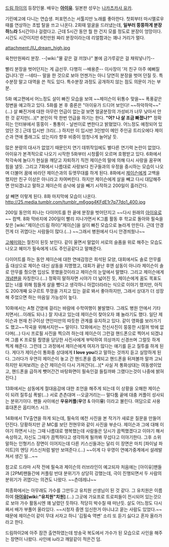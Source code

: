 [[드림 하이]]의 등장인물. 배우는 '''[[아이유]]'''. 일본판 성우는 [[나카츠카사 유카]].

기린예고에 다니는 연습생. 퍼포먼스는 서툴지만 노래를 좋아한다. 첫회부터 마시멜로우 때를 연상하는 초밥 탈을 쓰고 나온다. 2회때 얼굴을 드러냈는데, '''일부러 뚱뚱하게 분장하느라''' 5시간이나 걸렸다고. 근데 5시간 동안 뭘 한 건지 모를 정도로 분장이 엉망이다. 시간도 시간이지만 6천만원 짜리 분장이라는데 리얼함과는 꽤나 거리가 멀다.

attachment:/IU_dream_high.jpg

육천만원짜리 분장. --[wiki:"물 같은 걸 끼얹나" 볼에 금가루같은 걸 채워넣나?]--

빨리 분장을 벗어던지는 게 급선무. 다행히 --배용준-- 이사장이 '저 친구 아주 예뻐질 겁니다.'란 --네타-- 말을 한 것으로 보아 언젠가는 아니 당연히 분장을 벗어 던질 듯. 특수분장 말고 대역을 쓴 적도 있다. 특수분장 과정도 공개하지 않는 점도 의문이 가는 부분.
 
5화 예고편에서 어느정도 살이 빠진 모습을 보여 ~~제이슨이 뒤통수 맞을~~ 폭풍같은 정변을 예고하고 있다. 5화를 본 후 중론은 "아이유가 드디어 보인다! ~~하악하악~~"(…) 살 빠진거에 대한 아무런 언급이 없는걸 보면 얼굴분장의 가성비가 너무 낮아서 안한 것 같지만(…)[* 본인이 딱 한번 언급을 하기는 한다. '''"어? 나 살 조금 빠졌나?"''' 정확히는 인터뷰에서 뚱뚱이 - 통통이 - 날씬이로 변한다고 밝혔었다. 어느정도 예정되어 있었던 것.] 근데 입시반 크리(…) 하지만 이 입시반 3인방이 메인 주인공 트리오에다 제이슨과 연애 플래그도 섰는지라 향후 비중이 엄청나게 늘어날 듯.

많은 분량의 대사가 없었기 때문인지 연기 데뷔작임에도 별다른 연기력 논란이 없었다. 아이유가 본격적으로 나오기 시작한 5화부터 시청률이 오르며 호평받고 있다. 6화에서 착각속에 놀다가 현실을 깨닫고 자퇴하기 직전 제이슨의 말에 의해 다시 사랑을 꿈꾸며 힘을 낼듯. 그리고 7화에서 나름대로 사랑보다 친구들과의 우정을 중시하는 모습이 나오며 더불어 꿈에 바라던 제이슨과의 듀엣무대를 하게 된다. 8화에서 [[제이슨]]에게 고백을 했지만 친구 이상은 아니라고 차여버린다. 하지만 제이슨에게 살을 빼고 다시 대답해주면 안되겠냐고 말하고 제이슨의 승낙에 살을 빼기 시작하고 200일이 흘러간다.

살 빼면 이렇게 된다. 8화 마지막에 모습이 나온다.
http://25.media.tumblr.com/tumblr_m6gqg4KFdE1r7q77do1_400.jpg

200일 동안의 피나는 다이어트를 한 끝에 분장을 벗어던지고 ~~다시 원래의 [[아이유]]로~~ 컴백. 8화 막바지에 200일이 빨리 지나가면서 K그룹 활동 후 학교로 돌아와 필숙을 찾은 [wiki:"제이슨(드림 하이)"제이슨]을 살이 빠진 모습으로 놀라게 만든다. 근데 안경 낀게 더 귀엽다는 사람들이 많다.(…) ~~그래서 병원에서 다시 안경씌웠나~~

[[고혜미]]와는 절친이 된듯 보인다. 같이 울면서 말없이 서로의 슬픔을 위로 해주는 모습도 나오고 혜미가 필숙에게 너도 주인공같다고 말해준다.

다이어트를 하는 동안 제이슨에 대한 연애감정은 희석된 모양, 대회에서도 솔로 안무를 출 대상으로 제이슨 대신 삼동을 지명했고, 대회가 끝난 후엔 삼동이 아니라 제이슨이 솔로 안무를 췄으면 입상도 못했을것이라고 제이슨의 눈앞에서 말했다. 그리고 제이슨에게 [[개념팬]]을 자칭한다.(…) 정확히 말하자면 시야가 더 넓어진 듯, 제이슨에게 꿈도 목표도 없는 너를 위해 힘들게 살을 뺐다고 생각하니 아깝더라라는 식으로 이야기 했지만, 아직도 200개째 요구르트 뚜껑을 가지고 있는 걸로 봐서 좋아하지만, 그래서 상대가 더 성장해 주었으면 하는 마음일 가능성이 높다.

10화에서는 A형 간염에 걸리는 바람에 수학여행이 불발했다. 그래도 병원 안에서 기타치면서(…이래도 되나.) 잘 지내고 있는데 제이슨이 찾아오자 꽤 놀라기도 했다. 일단 제이슨과 현재 친구이상 연인미만의 따듯한 관계를 유지하고 있다. 같이 영화를 보러가기도 했고~~작곡을 위해서지만~~ 말이다. 12화에서는 전신사진이 뚱뚱한 시절꺼 밖에 없다며(...) 다시 프로필 사진을 찍으려 하는데 제이슨이 그런걸 핸드폰으로 찍어서 되겠냐며 그룹 K 프로필 쵤영을 담당한 사진사에게 부탁하여 의상까지 신경쓰며 그럴듯 하게 찍게 해준다. 그런데 그 과정에서 제이슨에게 여자가 많다는 얘기를 듣고 질투를 하게 된다. 게다가 제이슨이 통화중 상대에게 '''I love you'''라고 말하는 것까지 듣고 실망하게 된다. 그러다가 우연히 제이슨이 놓고 간 핸드폰을 줍게되고 핸드폰을 뒤져볼까 말까 고뇌하지만 뒤져보려는 순간 제이슨이 다시 가져간다(...)[* 사실 저 통화상대는 여동생이었고, 핸드폰을 급하게 뺏어간건 바탕화면이 필숙인걸 들킬까봐 그랬다는것이 나중에 밝혀진다.]

13화에서는 삼동에게 절대음감에 대한 조언을 해주게 되는데 이 상황을 오해한 제이슨이 되려 질투심 폭발(...) 서로 츤츤대며 --오글거리는-- 말다툼 끝에 대충 커플이 성사되는 분위기이다. 팬들 사이에선 '''우유커플'''('''우'''영 & 아이'''유''') 이라고 불린다. 여담으로 사용 휴대폰은 옵티머스 시크.

14화에서 TV출연을 하게 되는데, 필숙의 예전 사진을 본 작가가 새로운 질문을 만들어 던진다. 당황하지만 곧 MC를 보던 전현무와 같이 사진을 부순다. 제이슨과 그에 대해 이야기 하면서 나는 그때 나름대로 행복했는데 사람들은 당시가 끔찍했겠다고 이야기 해서 속상하고, 자신도 그때가 끔찍하다고 생각하게 될까봐 무섭다고 이야기한다. 그후 소위 말하는 인형키스 장면이 이어지는데 다른 키스신들과는 달리 이 장면은 마치 [파이널 파이트]의 엔딩 키스신처럼 발만 보여준다.(...) ~~이게 다 우영이 연예가중계에서 설레발쳐서 생긴 일...~~

참고로 드라마 시작 전에 필숙과 제이슨의 러브라인이 예고되자 처음에는 [아이유]팬들과 [2PM]팬들간에 커플링 반대 분위기가 상당히 강했는데, 극이 진행되면서 두 사람의 분위기가 귀엽다는 의견도 나왔다. ~~츤데레냐~~

최종화에서는 아무래도 가수를 그만두고 유치원 선생님이 된 것 같다. 그 유치원은 이름하여 '''[[아이유]][wiki:"유치원"치원]'''.(...) 그곳에 가요프로 트로피들이 전시되어 있는것으로 보아 가수 활동시엔 꽤 날렸던 듯하다. 적당히 박수칠 때 떠난듯. 살도 어느정도 다시 쪄서 배가 부풀어 올라있다. ~~시청자 중엔 임신한거 아니냐고 묻는 사람도 있었다.~~ 때문에 제이슨이 같이 무대 서자고 하니 '김필숙 역변' 소리 또 듣기 싫다고 혼자 올라가라고 한다.

드림하이2에 아주 잠깐 출연하였는데 방송국 복도에서 가수가 된 모습으로 사인을 해주는 장면이 나왔다. 사인에 iu라고 깨알같이 적은건 덤.
